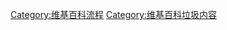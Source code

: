 {{Notice|header=新增請求說明|
#在本章節的'''最後一行'''新增請求段落。
#以基本的網址格式（如'''example.com'''，而非https://www.example.com）作为标题，并添加'''{{tl|Editprotected}}'''模板。
#根据需要使用下列模板：
:'''{{tl|IP summary}}''' – 通報疑似添加垃圾連結的'''匿名編輯者'''：
::<samp><nowiki>{{IP summary|127.0.0.1}}</nowiki></samp> <small>--不要在該模板使用「subst:」。</small>
:'''{{tl|User summary}}''' – 通報疑似添加垃圾連結的'''已註冊編輯者'''：
::<samp><nowiki>{{User summary|Jimbo Wales}}</nowiki></samp> <small>--不要在該模板使用「subst:」。</small>
:'''{{tl|Link summary}}''' – 通報'''垃圾網域'''：
::<samp>'''<nowiki>{{Link summary|example.com}}</nowiki>'''</samp> <small>--不要在該模板使用「subst:」。</small>
::<small>不要在該模板內的網域包含「http[s]://www.」部分，以及在網域後加入任何字串。使用該模板可以提供調查該網域的工具。</small>
:'''{{tl|BLRequestRegex}}''' - 建議其他基本網域類網址以外的複雜[[正則表達式]]。
:'''{{tl|BLRequestLink}}''' - 建議加入黑名單的特定網址連結。
<hr/>如有可能，请先在[[WP:RSN]]提出讨论，或提供編輯差異（如'''<nowiki>[[Special:Diff/99999999]]</nowiki>'''）以佐证相关链接被滥用。}}<noinclude>[[Category:维基百科流程]][[Category:维基百科垃圾内容]]</noinclude>